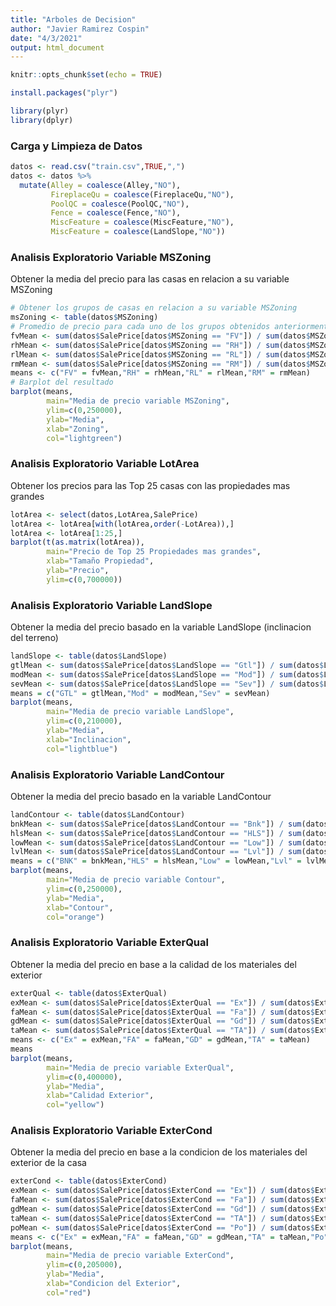 ---
title: "Arboles de Decision"
author: "Javier Ramirez Cospin"
date: "4/3/2021"
output: html_document
---

```{r setup, include=FALSE}
knitr::opts_chunk$set(echo = TRUE)
```


``` {r }
install.packages("plyr")
```

``` {r }
library(plyr)
library(dplyr)
```

### Carga y Limpieza de Datos
``` {r }
datos <- read.csv("train.csv",TRUE,",")
datos <- datos %>% 
  mutate(Alley = coalesce(Alley,"NO"),
         FireplaceQu = coalesce(FireplaceQu,"NO"),
         PoolQC = coalesce(PoolQC,"NO"),
         Fence = coalesce(Fence,"NO"),
         MiscFeature = coalesce(MiscFeature,"NO"),
         MiscFeature = coalesce(LandSlope,"NO"))
```

### Analisis Exploratorio Variable MSZoning
Obtener la media del precio para las casas en relacion a su variable MSZoning
``` {r }
# Obtener los grupos de casas en relacion a su variable MSZoning
msZoning <- table(datos$MSZoning)
# Promedio de precio para cada uno de los grupos obtenidos anteriormente
fvMean <- sum(datos$SalePrice[datos$MSZoning == "FV"]) / sum(datos$MSZoning == "FV")
rhMean <- sum(datos$SalePrice[datos$MSZoning == "RH"]) / sum(datos$MSZoning == "RH")
rlMean <- sum(datos$SalePrice[datos$MSZoning == "RL"]) / sum(datos$MSZoning == "RL")
rmMean <- sum(datos$SalePrice[datos$MSZoning == "RM"]) / sum(datos$MSZoning == "RM")
means <- c("FV" = fvMean,"RH" = rhMean,"RL" = rlMean,"RM" = rmMean)
# Barplot del resultado
barplot(means,
        main="Media de precio variable MSZoning",
        ylim=c(0,250000),
        ylab="Media",
        xlab="Zoning",
        col="lightgreen")
```

### Analisis Exploratorio Variable LotArea
Obtener los precios para las Top 25 casas con las propiedades mas grandes
``` {r }
lotArea <- select(datos,LotArea,SalePrice)
lotArea <- lotArea[with(lotArea,order(-LotArea)),]
lotArea <- lotArea[1:25,]
barplot(t(as.matrix(lotArea)),
        main="Precio de Top 25 Propiedades mas grandes",
        xlab="Tamaño Propiedad",
        ylab="Precio",
        ylim=c(0,700000))
```

### Analisis Exploratorio Variable LandSlope
Obtener la media del precio basado en la variable LandSlope (inclinacion del terreno)
``` {r }
landSlope <- table(datos$LandSlope)
gtlMean <- sum(datos$SalePrice[datos$LandSlope == "Gtl"]) / sum(datos$LandSlope == "Gtl")
modMean <- sum(datos$SalePrice[datos$LandSlope == "Mod"]) / sum(datos$LandSlope == "Mod")
sevMean <- sum(datos$SalePrice[datos$LandSlope == "Sev"]) / sum(datos$LandSlope == "Sev")
means = c("GTL" = gtlMean,"Mod" = modMean,"Sev" = sevMean)
barplot(means,
        main="Media de precio variable LandSlope",
        ylim=c(0,210000),
        ylab="Media",
        xlab="Inclinacion",
        col="lightblue")
```

### Analisis Exploratorio Variable LandContour
Obtener la media del precio basado en la variable LandContour
``` {r }
landContour <- table(datos$LandContour)
bnkMean <- sum(datos$SalePrice[datos$LandContour == "Bnk"]) / sum(datos$LandContour == "Bnk")
hlsMean <- sum(datos$SalePrice[datos$LandContour == "HLS"]) / sum(datos$LandContour == "HLS")
lowMean <- sum(datos$SalePrice[datos$LandContour == "Low"]) / sum(datos$LandContour == "Low")
lvlMean <- sum(datos$SalePrice[datos$LandContour == "Lvl"]) / sum(datos$LandContour == "Lvl")
means = c("BNK" = bnkMean,"HLS" = hlsMean,"Low" = lowMean,"Lvl" = lvlMean)
barplot(means,
        main="Media de precio variable Contour",
        ylim=c(0,250000),
        ylab="Media",
        xlab="Contour",
        col="orange")
```

### Analisis Exploratorio Variable ExterQual
Obtener la media del precio en base a la calidad de los materiales del exterior
``` {r }
exterQual <- table(datos$ExterQual)
exMean <- sum(datos$SalePrice[datos$ExterQual == "Ex"]) / sum(datos$ExterQual == "Ex")
faMean <- sum(datos$SalePrice[datos$ExterQual == "Fa"]) / sum(datos$ExterQual == "Fa")
gdMean <- sum(datos$SalePrice[datos$ExterQual == "Gd"]) / sum(datos$ExterQual == "Gd")
taMean <- sum(datos$SalePrice[datos$ExterQual == "TA"]) / sum(datos$ExterQual == "TA")
means <- c("Ex" = exMean,"FA" = faMean,"GD" = gdMean,"TA" = taMean)
means
barplot(means,
        main="Media de precio variable ExterQual",
        ylim=c(0,400000),
        ylab="Media",
        xlab="Calidad Exterior",
        col="yellow")
```

### Analisis Exploratorio Variable ExterCond
Obtener la media del precio en base a la condicion de los materiales del exterior de la casa
``` {r }
exterCond <- table(datos$ExterCond)
exMean <- sum(datos$SalePrice[datos$ExterCond == "Ex"]) / sum(datos$ExterCond == "Ex")
faMean <- sum(datos$SalePrice[datos$ExterCond == "Fa"]) / sum(datos$ExterCond == "Fa")
gdMean <- sum(datos$SalePrice[datos$ExterCond == "Gd"]) / sum(datos$ExterCond == "Gd")
taMean <- sum(datos$SalePrice[datos$ExterCond == "TA"]) / sum(datos$ExterCond == "TA")
poMean <- sum(datos$SalePrice[datos$ExterCond == "Po"]) / sum(datos$ExterCond == "Po")
means <- c("Ex" = exMean,"FA" = faMean,"GD" = gdMean,"TA" = taMean,"Po" = poMean)
barplot(means,
        main="Media de precio variable ExterCond",
        ylim=c(0,205000),
        ylab="Media",
        xlab="Condicion del Exterior",
        col="red")
```